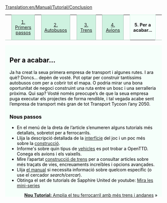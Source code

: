 [[Translation:en/Manual/Tutorial/Conclusion]]
{{ca/Traducció|origen=Tutorial/Conclusion}}

{| width="100%" cellspacing="0" cellpadding="0" valign="top" border="0" style="margin-bottom: 0; margin-left: 1px;" |
| style="border: 0; border-bottom:1px solid #a3bfb1; background:none; width:2%" | &nbsp;
| style="padding:0 .3em; background-color:#cef2e0; font-size:90%; border:solid 1px #a3bfb1; text-align:center; width: 12em;"| [[ca/Manual/Tutorial/Tutorial|1. Primers passos]]
| style="border: 0; border-bottom:1px solid #a3bfb1; background:none; width:2%" | &nbsp;
| style="padding:0 .3em; background-color:#cef2e0; font-size:90%; border:solid 1px #a3bfb1; text-align:center; width: 12em;"|[[ca/Manual/Tutorial/Autobusos|2. Autobusos]]
| style="border: 0; border-bottom:1px solid #a3bfb1; background:none; width:2%" | &nbsp;
| style="padding:0 .3em; background-color:#cef2e0; font-size:90%; border:solid 1px #a3bfb1; text-align:center; width: 12em;"|[[ca/Manual/Tutorial/Trens|3. Trens]]
| style="border: 0; border-bottom:1px solid #a3bfb1; background:none; width:2%" | &nbsp;
| style="padding:0 .3em; background-color:#cef2e0; font-size:90%; border:solid 1px #a3bfb1; text-align:center; width: 12em;"|[[ca/Manual/Tutorial/Avions|4. Avions]]
| style="border: 0; border-bottom:1px solid #a3bfb1; background:none; width:2%" | &nbsp;
| style="padding:0 .3em; background-color:white; border:solid 1px #cef2e0; border-bottom: 0; text-align:center; font-size:90%; font-weight:bold; background-color:#f5fffa; width: 12em;" | '''5. Per a acabar...'''
| style="border: 0; border-bottom:1px solid #a3bfb1; background:none;" | &nbsp;
|}
<div style="padding:.5em 1em 1em 1em; border-top:none; background-color:#f5fffa; color:#000;">
<div style="float: right">
{{ca/Manual/Tutorial/Tutorial}}</div>

==Per a acabar...==
Ja ha creat la seua primera empresa de transport i algunes rutes. I ara què? Doncs... depèn de vosté. Pot optar per construir tantíssims autobusos com per a cobrir tot el mapa. O podria mirar una bona oportunitat de negoci construint una ruta entre un bosc i una serralleria pròxima. Qui sap? Vosté només preocupe’s de que la seua empresa puga executar els projectes de forma rendible, i tal vegada acabe sent l’empresa de transport més gran de tot Transport Tycoon l’any 2050. 

===Nous passos===
* En el menú de la dreta de l’article s’enumeren alguns tutorials més detallats, sobretot per a ferrocarrils.
* Llija la descripció detallada de la [[ca/Manual/Interfície del joc|interfície]] del joc i un poc més sobre la [[ca/Construcció|construcció]].
* Informe's sobre quin tipus de [[ca/Manual/Vehicles|vehicles]] es pot trobar a OpenTTD. Conega els avions i els vaixells.
* Mire l’apartat [[ca/Construcció de trens|construcció de trens]] per a consultar articles sobre més traçats de vies, encreuaments increïbles i opcions avançades.
* Llija [[ca/Manual/Main Page|el manual]] si necessita informació sobre quelcom específic (o use el cercador ''search/cercar'').
* Obtinga el set de tutorials de Sapphire United de youtube: [http://www.youtube.com/watch?v=KAriYewKvj8&feature=PlayList&p=C168C0CB0588B9A0&index=0&playnext=1 Mira les mini-series]


<span style="float: right">[[ca/Tutorial/Dues andanes|'''Nou Tutorial:''' Amplia el teu ferrocarril amb més trens i andanes]] &raquo;</span>

</div>